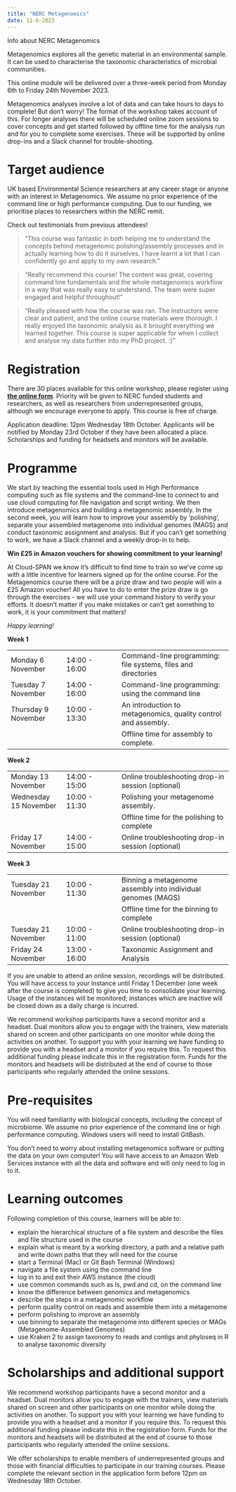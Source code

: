 ```yaml
---
title: "NERC Metagenomics"
date: 11-6-2023
---
```


Info about NERC Metagenomics

Metagenomics explores all the genetic material in an environmental sample. It can be used to characterise the taxonomic characteristics of microbial communities.

This online module will be delivered over a three-week period from Monday 6th to Friday 24th November 2023.

Metagenomics analyses involve a lot of data and can take hours to days to complete! But don't worry! The format of the workshop takes account of this. For longer analyses there will be scheduled online zoom sessions to cover concepts and get started followed by offline time for the analysis run and for you to complete some exercises. These will be supported by online drop-ins and a Slack channel for trouble-shooting.

# Target audience

UK based Environmental Science researchers at any career stage or anyone with an interest in Metagenomics. We assume no prior experience of the command line or high performance computing. Due to our funding, we prioritise places to researchers within the NERC remit.

Check out testimonials from previous attendees!

> "This course was fantastic in both helping me to understand the concepts behind metagenomic polishing/assembly processes and in actually learning how to do it ourselves. I have learnt a lot that I can confidently go and apply to my own research."

> "Really recommend this course! The content was great, covering command line fundamentals and the whole metagenomics workflow in a way that was really easy to understand. The team were super engaged and helpful throughout!"

> "Really pleased with how the course was ran. The instructors were clear and patient, and the online course materials were thorough. I really enjoyed the taxonomic analysis as it brought everything we learned together. This course is super applicable for when I collect and analyse my data further into my PhD project. :)"

# Registration

There are 30 places available for this online workshop, please register using **[the online form](https://forms.gle/eJ3xWAb3Cy6wZVyk8)**. Priority will be given to NERC funded students and researchers, as well as researchers from underrepresented groups, although we encourage everyone to apply. This course is free of charge.

Application deadline: 12pm Wednesday 18th October. Applicants will be notified by Monday 23rd October if they have been allocated a place. Scholarships and funding for headsets and monitors will be available.

# Programme

We start by teaching the essential tools used in High Performance computing such as file systems and the command-line to connect to and use cloud computing for file navigation and script writing. We then introduce metagenomics and building a metagenomic assembly. In the second week, you will learn how to improve your assembly by 'polishing', separate your assembled metagenome into individual genomes (MAGS) and conduct taxonomic assignment and analysis. But if you can't get something to work, we have a Slack channel and a weekly drop-in to help.

**Win £25 in Amazon vouchers for showing commitment to your learning!** 

At Cloud-SPAN we know it's difficult to find time to train so we've come up with a little incentive for learners signed up for the online course. For the Metagenomics course there will be a prize draw and two people will win a £25 Amazon voucher! All you have to do to enter the prize draw is go through the exercises - we will use your command history to verify your efforts. It doesn't matter if you make mistakes or can't get something to work, it is your commitment that matters!

*Happy learning!*

**Week 1**

|                       |               |                                                                |
|------------------|------------------|------------------------------------|
| Monday 6 November   | 14:00 - 16:00 | Command-line programming: file systems, files and directories  |
| Tuesday 7 November  | 14:00 - 16:00 | Command-line programming: using the command line               |
| Thursday 9 November | 10:00 - 13:30 | An introduction to metagenomics, quality control and assembly. |
|                     |               | Offline time for assembly to complete.                         |

**Week 2**

|                         |               |                                                   |
|------------------|------------------|------------------------------------|
| Monday 13 November    | 14:00 - 15:00 | Online troubleshooting drop-in session (optional) |
| Wednesday 15 November | 10:00 - 11:30 | Polishing your metagenome assembly.               |
|                         |               | Offline time for the polishing to complete        |
| Friday 17 November    | 14:00 - 15:00 | Online troubleshooting drop-in session (optional) |

**Week 3**

|                       |               |                                                              |
|------------------|------------------|------------------------------------|
| Tuesday 21 November | 10:00 - 11:30 | Binning a metagenome assembly into individual genomes (MAGS) |
|                     |               | Offline time for the binning to complete                     |
| Tuesday 21 November | 10:00 - 11:00 | Online troubleshooting drop-in session (optional)            |
| Friday 24 November  | 13:00 - 16:00 | Taxonomic Assignment and Analysis                            |

If you are unable to attend an online session, recordings will be distributed. You will have access to your instance until Friday 1 December (one week after the course is completed) to give you time to consolidate your learning. Usage of the instances will be monitored; instances which are inactive will be closed down as a daily charge is incurred.

We recommend workshop participants have a second monitor and a headset. Dual monitors allow you to engage with the trainers, view materials shared on screen and other participants on one monitor while doing the activities on another. To support you with your learning we have funding to provide you with a headset and a monitor if you require this. To request this additional funding please indicate this in the registration form. Funds for the monitors and headsets will be distributed at the end of course to those participants who regularly attended the online sessions.

# Pre-requisites

You will need familiarity with biological concepts, including the concept of microbiome. We assume no prior experience of the command line or high performance computing. Windows users will need to install GitBash.

You don't need to worry about installing metagenomics software or putting the data on your own computer! You will have access to an Amazon Web Services instance with all the data and software and will only need to log in to it.

# Learning outcomes

Following completion of this course, learners will be able to: 

* explain the hierarchical structure of a file system and describe the files and file structure used in the course 
* explain what is meant by a working directory, a path and a relative path and write down paths that they will need for the course 
* start a Terminal (Mac) or Git Bash Terminal (Windows) 
* navigate a file system using the command line 
* log in to and exit their AWS instance (the cloud) 
* use common commands such as ls, pwd and cd, on the command line 
* know the difference between genomics and metagenomics 
* describe the steps in a metagenomic workflow 
* perform quality control on reads and assemble them into a metagenome 
* perform polishing to improve an assembly 
* use binning to separate the metagenome into different species or MAGs (Metagenome-Assembled Genomes) 
* use Kraken 2 to assign taxonomy to reads and contigs and phyloseq in R to analyse taxonomic diversity

# Scholarships and additional support

We recommend workshop participants have a second monitor and a headset. Dual monitors allow you to engage with the trainers, view materials shared on screen and other participants on one monitor while doing the activities on another. To support you with your learning we have funding to provide you with a headset and a monitor if you require this. To request this additional funding please indicate this in the registration form. Funds for the monitors and headsets will be distributed at the end of course to those participants who regularly attended the online sessions.

We offer scholarships to enable members of underrepresented groups and those with financial difficulties to participate in our training courses. Please complete the relevant section in the application form before 12pm on Wednesday 18th October.
